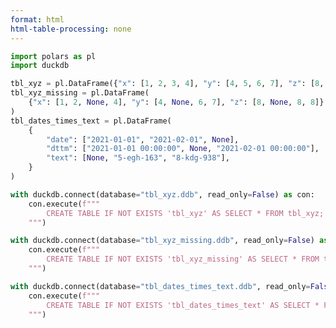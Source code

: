 ```yaml
---
format: html
html-table-processing: none
---
```


```python
import polars as pl
import duckdb

tbl_xyz = pl.DataFrame({"x": [1, 2, 3, 4], "y": [4, 5, 6, 7], "z": [8, 8, 8, 8]})
tbl_xyz_missing = pl.DataFrame(
    {"x": [1, 2, None, 4], "y": [4, None, 6, 7], "z": [8, None, 8, 8]}
)
tbl_dates_times_text = pl.DataFrame(
    {
        "date": ["2021-01-01", "2021-02-01", None],
        "dttm": ["2021-01-01 00:00:00", None, "2021-02-01 00:00:00"],
        "text": [None, "5-egh-163", "8-kdg-938"],
    }
)
```


```python
with duckdb.connect(database="tbl_xyz.ddb", read_only=False) as con:
    con.execute(f"""
        CREATE TABLE IF NOT EXISTS 'tbl_xyz' AS SELECT * FROM tbl_xyz;
    """)
```


```python
with duckdb.connect(database="tbl_xyz_missing.ddb", read_only=False) as con:
    con.execute(f"""
        CREATE TABLE IF NOT EXISTS 'tbl_xyz_missing' AS SELECT * FROM tbl_xyz_missing;
    """)
```

```python
with duckdb.connect(database="tbl_dates_times_text.ddb", read_only=False) as con:
    con.execute(f"""
        CREATE TABLE IF NOT EXISTS 'tbl_dates_times_text' AS SELECT * FROM tbl_dates_times_text;
    """)
```
